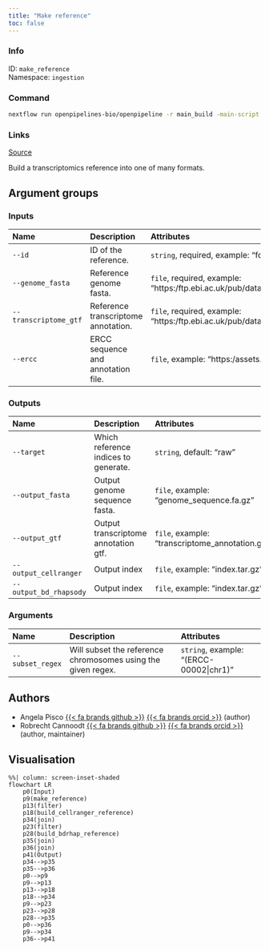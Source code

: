 ```yaml
---
title: "Make reference"
toc: false
---
```


::: {.column-margin}

### Info

ID: `make_reference`  
Namespace: `ingestion`

### Command

```bash
nextflow run openpipelines-bio/openpipeline -r main_build -main-script workflows/ingestion/make_reference/main.nf --help
```

### Links
[Source](https://github.com/openpipelines-bio/openpipeline/blob/main/workflows/ingestion/make_reference){.btn-action .btn-sm .btn-info .btn role="button"}

:::

Build a transcriptomics reference into one of many formats.


## Argument groups

### Inputs

|Name                  |Description                         |Attributes                                                                                                                            |
|:---------------------|:-----------------------------------|:-------------------------------------------------------------------------------------------------------------------------------------|
|`--id`                |ID of the reference.                |`string`, required, example: "foo"                                                                                                    |
|`--genome_fasta`      |Reference genome fasta.             |`file`, required, example: "https:/ftp.ebi.ac.uk/pub/databases/gencode/Gencode_human/release_41/GRCh38.primary_assembly.genome.fa.gz" |
|`--transcriptome_gtf` |Reference transcriptome annotation. |`file`, required, example: "https:/ftp.ebi.ac.uk/pub/databases/gencode/Gencode_human/release_41/gencode.v41.annotation.gtf.gz"        |
|`--ercc`              |ERCC sequence and annotation file.  |`file`, example: "https:/assets.thermofisher.com/TFS-Assets/LSG/manuals/ERCC92.zip"                                                   |


### Outputs

|Name                   |Description                          |Attributes                                         |
|:----------------------|:------------------------------------|:--------------------------------------------------|
|`--target`             |Which reference indices to generate. |`string`, default: "raw"                           |
|`--output_fasta`       |Output genome sequence fasta.        |`file`, example: "genome_sequence.fa.gz"           |
|`--output_gtf`         |Output transcriptome annotation gtf. |`file`, example: "transcriptome_annotation.gtf.gz" |
|`--output_cellranger`  |Output index                         |`file`, example: "index.tar.gz"                    |
|`--output_bd_rhapsody` |Output index                         |`file`, example: "index.tar.gz"                    |


### Arguments

|Name             |Description                                                  |Attributes                                  |
|:----------------|:------------------------------------------------------------|:-------------------------------------------|
|`--subset_regex` |Will subset the reference chromosomes using the given regex. |`string`, example: "(ERCC-00002&#124;chr1)" |

## Authors

  * Angela Pisco [{{< fa brands github >}}](https://github.com/aopisco) [{{< fa brands orcid >}}](https://orcid.org/0000-0003-0142-2355) (author)
  * Robrecht Cannoodt [{{< fa brands github >}}](https://github.com/rcannood) [{{< fa brands orcid >}}](https://orcid.org/0000-0003-3641-729X) (author, maintainer)

## Visualisation

```mermaid
%%| column: screen-inset-shaded
flowchart LR
    p0(Input)
    p9(make_reference)
    p13(filter)
    p18(build_cellranger_reference)
    p34(join)
    p23(filter)
    p28(build_bdrhap_reference)
    p35(join)
    p36(join)
    p41(Output)
    p34-->p35
    p35-->p36
    p0-->p9
    p9-->p13
    p13-->p18
    p18-->p34
    p9-->p23
    p23-->p28
    p28-->p35
    p0-->p36
    p9-->p34
    p36-->p41

```
